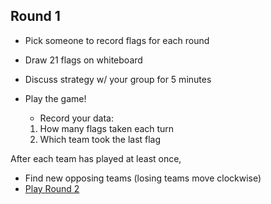 ## Round 1

  * Pick someone to record flags for each round

  * Draw 21 flags on whiteboard

  * Discuss strategy w/ your group for 5 minutes

  * Play the game!

    - Record your data: 

    1. How many flags taken each turn
    2. Which team took the last flag

After each team has played at least once,

  * Find new opposing teams (losing teams move clockwise)
  * [Play Round 2](round2.qmd){.btn .btn-outline-primary .btn role="button"}